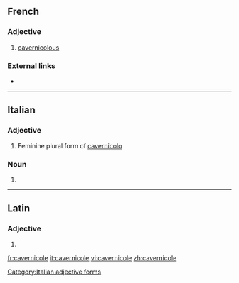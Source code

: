 ==French==

===Adjective===
{{fr-adj|mf}}

# [[cavernicolous]]

===External links===
* {{R:TLFi}}

----
==Italian==

===Adjective===
{{head|it}} {{g|f}}

# Feminine plural form of [[cavernicolo]]

===Noun===
{{head|it|plural}} {{g|f}}

# {{plural of|cavernicola|lang=it}}

[[Category:Italian adjective forms]]

----

==Latin==

===Adjective===
{{la-adj-form|cavernicole}}

# {{inflection of|cavernicolus||voc|m|s|lang=la}}

[[fr:cavernicole]]
[[it:cavernicole]]
[[vi:cavernicole]]
[[zh:cavernicole]]